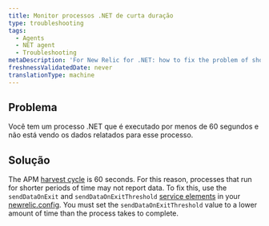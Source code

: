 ```yaml
---
title: Monitor processos .NET de curta duração
type: troubleshooting
tags:
  - Agents
  - NET agent
  - Troubleshooting
metaDescription: 'For New Relic for .NET: how to fix the problem of short-lived .NET processes not being reported to APM.'
freshnessValidatedDate: never
translationType: machine
---
```


## Problema

Você tem um processo .NET que é executado por menos de 60 segundos e não está vendo os dados relatados para esse processo.

## Solução

The APM [harvest cycle](/docs/new-relic-solutions/get-started/glossary/#harvest-cycle) is 60 seconds. For this reason, processes that run for shorter periods of time may not report data. To fix this, use the `sendDataOnExit` and `sendDataOnExitThreshold` [service elements](/docs/apm/agents/net-agent/configuration/net-agent-configuration/#service) in your [newrelic.config](/docs/apm/agents/net-agent/configuration/net-agent-configuration/#config-options-precedence). You must set the `sendDataOnExitThreshold` value to a lower amount of time than the process takes to complete.